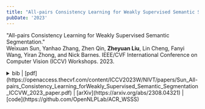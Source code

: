 ```yaml
---
title: "All-pairs Consistency Learning for Weakly Supervised Semantic Segmentation."
pubDate: '2023'
---
```


<div class="research_h1">

"All-pairs Consistency Learning for Weakly Supervised Semantic Segmentation."<br />
Weixuan Sun, Yanhao Zhang, Zhen Qin, __Zheyuan Liu__, Lin Cheng, Fanyi Wang, Yiran Zhong, and Nick Barnes.
IEEE/CVF International Conference on Computer Vision (ICCV) Workshops. 2023.

<details>
<summary>
<span class='inline'> bib |  [pdf](https://openaccess.thecvf.com/content/ICCV2023W/NIVT/papers/Sun_All-pairs_Consistency_Learning_forWeakly_Supervised_Semantic_Segmentation_ICCVW_2023_paper.pdf) | [arXiv](https://arxiv.org/abs/2308.04321) | [code](https://github.com/OpenNLPLab/ACR_WSSS) </span> 
</summary>
<p>
  ```bibtex
    @InProceedings{Sun_2023_ICCV,
      author={Sun, Weixuan and Zhang, Yanhao and Qin, Zhen and Liu, Zheyuan and Cheng, Lin and Wang, Fanyi and Zhong, Yiran and Barnes, Nick},
      title={All-pairs Consistency Learning forWeakly Supervised Semantic Segmentation},
      booktitle={Proceedings of the IEEE/CVF International Conference on Computer Vision (ICCV) Workshops},
      month={October},
      year={2023},
      pages={826-837}
    }
  ```
</p>
</details>
</div>